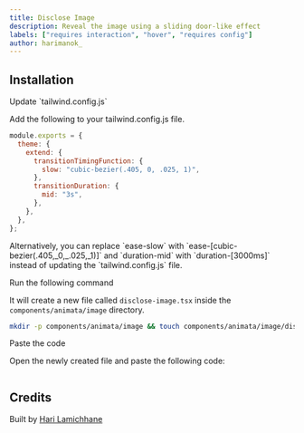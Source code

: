 ```yaml
---
title: Disclose Image
description: Reveal the image using a sliding door-like effect
labels: ["requires interaction", "hover", "requires config"]
author: harimanok_
---
```


<ComponentPreview name="image-disclose-image--docs" />

## Installation

<Steps>
<Step>Update `tailwind.config.js`</Step>

Add the following to your tailwind.config.js file.

```js {4-9} title=tailwind.config.js
module.exports = {
  theme: {
    extend: {
      transitionTimingFunction: {
        slow: "cubic-bezier(.405, 0, .025, 1)",
      },
      transitionDuration: {
        mid: "3s",
      },
    },
  },
};
```

<Callout>
  Alternatively, you can replace `ease-slow` with `ease-[cubic-bezier(.405,_0,_.025,_1)]` and
  `duration-mid` with `duration-[3000ms]` instead of updating the `tailwind.config.js` file.
</Callout>

<Step>Run the following command</Step>

It will create a new file called `disclose-image.tsx` inside the `components/animata/image` directory.

```bash
mkdir -p components/animata/image && touch components/animata/image/disclose-image.tsx
```

<Step>Paste the code</Step>

Open the newly created file and paste the following code:

```jsx file=<rootDir>/animata/image/disclose-image.tsx

```

</Steps>

## Credits

Built by [Hari Lamichhane](https://github.com/hari)
